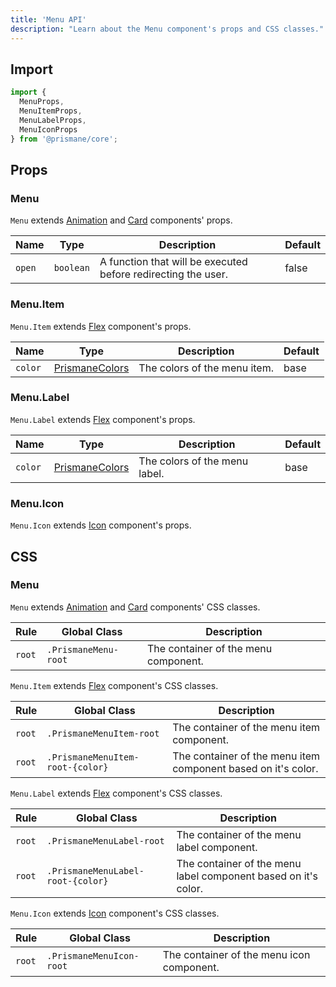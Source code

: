 ---
title: 'Menu API'
description: "Learn about the Menu component's props and CSS classes."
---

## Import

```js
import {
  MenuProps,
  MenuItemProps,
  MenuLabelProps,
  MenuIconProps
} from '@prismane/core';
```

## Props

### Menu

`Menu` extends [Animation](/docs/components-api/animation-api) and [Card](/docs/components-api/card-api) components' props.

| Name   | Type      | Description                                                   | Default |
| ------ | --------- | ------------------------------------------------------------- | ------- |
| `open` | `boolean` | A function that will be executed before redirecting the user. | false   |

### Menu.Item

`Menu.Item` extends [Flex](/docs/components-api/flex-api) component's props.

| Name    | Type                                                                | Description                  | Default |
| ------- | ------------------------------------------------------------------- | ---------------------------- | ------- |
| `color` | [PrismaneColors](/docs/getting-started/globals#prismanecolors-type) | The colors of the menu item. | base    |

### Menu.Label

`Menu.Label` extends [Flex](/docs/components-api/flex-api) component's props.

| Name    | Type                                                                | Description                   | Default |
| ------- | ------------------------------------------------------------------- | ----------------------------- | ------- |
| `color` | [PrismaneColors](/docs/getting-started/globals#prismanecolors-type) | The colors of the menu label. | base    |

### Menu.Icon

`Menu.Icon` extends [Icon](/docs/components-api/icon-api) component's props.

## CSS

### Menu

`Menu` extends [Animation](/docs/components-api/animation-api) and [Card](/docs/components-api/card-api) components' CSS classes.

| Rule   | Global Class         | Description                          |
| ------ | -------------------- | ------------------------------------ |
| `root` | `.PrismaneMenu-root` | The container of the menu component. |

`Menu.Item` extends [Flex](/docs/components-api/flex-api) component's CSS classes.

| Rule   | Global Class                     | Description                                                   |
| ------ | -------------------------------- | ------------------------------------------------------------- |
| `root` | `.PrismaneMenuItem-root`         | The container of the menu item component.                     |
| `root` | `.PrismaneMenuItem-root-{color}` | The container of the menu item component based on it's color. |

`Menu.Label` extends [Flex](/docs/components-api/flex-api) component's CSS classes.

| Rule   | Global Class                      | Description                                                    |
| ------ | --------------------------------- | -------------------------------------------------------------- |
| `root` | `.PrismaneMenuLabel-root`         | The container of the menu label component.                     |
| `root` | `.PrismaneMenuLabel-root-{color}` | The container of the menu label component based on it's color. |

`Menu.Icon` extends [Icon](/docs/components-api/icon-api) component's CSS classes.

| Rule   | Global Class             | Description                               |
| ------ | ------------------------ | ----------------------------------------- |
| `root` | `.PrismaneMenuIcon-root` | The container of the menu icon component. |
